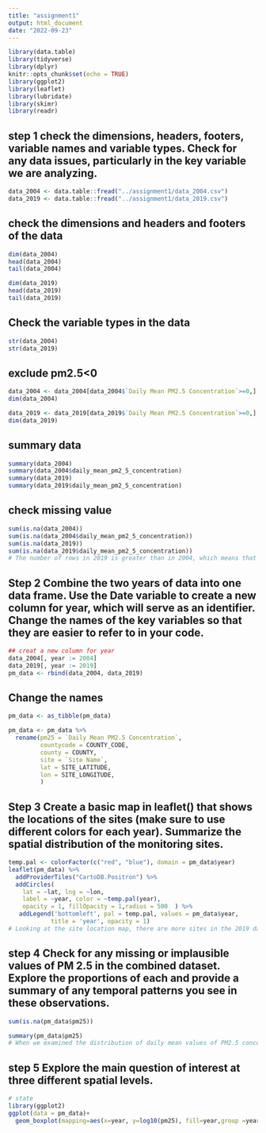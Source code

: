 ```yaml
---
title: "assignment1"
output: html_document
date: "2022-09-23"
---
```

```r
library(data.table)
library(tidyverse)
library(dplyr)
knitr::opts_chunk$set(echo = TRUE)
library(ggplot2)
library(leaflet)
library(lubridate)
library(skimr)
library(readr)
```

## step 1 check the dimensions, headers, footers, variable names and variable types. Check for any data issues, particularly in the key variable we are analyzing.
```r
data_2004 <- data.table::fread("../assignment1/data_2004.csv")
data_2019 <- data.table::fread("../assignment1/data_2019.csv")

```
## check the dimensions and headers and footers of the data
```r
dim(data_2004)
head(data_2004)
tail(data_2004)

dim(data_2019)
head(data_2019)
tail(data_2019)

```
## Check the variable types in the data
```r
str(data_2004)
str(data_2019)
```

## exclude pm2.5<0
```r
data_2004 <- data_2004[data_2004$`Daily Mean PM2.5 Concentration`>=0,]
dim(data_2004)
```
```r
data_2019 <- data_2019[data_2019$`Daily Mean PM2.5 Concentration`>=0,]
dim(data_2019)
```

## summary data
```r
summary(data_2004)
summary(data_2004$daily_mean_pm2_5_concentration)
summary(data_2019)
summary(data_2019$daily_mean_pm2_5_concentration)
```
## check missing value
```r
sum(is.na(data_2004))
sum(is.na(data_2004$daily_mean_pm2_5_concentration))
sum(is.na(data_2019))
sum(is.na(data_2019$daily_mean_pm2_5_concentration))
# The number of rows in 2019 is greater than in 2004, which means that the 2019 dataset will carry more energy than 2004. When we examined the distribution of daily mean values of PM2.5 concentrations, we found that PM2.5 concentrations were negative. It turns out that if the atmosphere is clean, the concentration will be zero. But if there is noise in the measurement, there will be a negative number. So we need to get rid of these negative values. According to the daily mean distribution of PM2.5 concentration, the overall mean of PM2.5 concentration in 2019 was lower than that in 2004.
```



## Step 2 Combine the two years of data into one data frame. Use the Date variable to create a new column for year, which will serve as an identifier. Change the names of the key variables so that they are easier to refer to in your code.
```r
## creat a new column for year
data_2004[, year := 2004]
data_2019[, year := 2019]
pm_data <- rbind(data_2004, data_2019)

```

## Change the names

```r
pm_data <- as_tibble(pm_data)
```

```r
pm_data <- pm_data %>%
  rename(pm25 = `Daily Mean PM2.5 Concentration`,
         countycode = COUNTY_CODE,
         county = COUNTY,
         site = `Site Name`,
         lat = SITE_LATITUDE,
         lon = SITE_LONGITUDE,
         )
```
## Step 3 Create a basic map in leaflet() that shows the locations of the sites (make sure to use different colors for each year). Summarize the spatial distribution of the monitoring sites.
```r
temp.pal <- colorFactor(c("red", "blue"), domain = pm_data$year)
leaflet(pm_data) %>%
  addProviderTiles("CartoDB.Positron") %>%
  addCircles(
    lat = ~lat, lng = ~lon,
    label = ~year, color = ~temp.pal(year),
    opacity = 1, fillOpacity = 1,radius = 500  ) %>%
   addLegend('bottomleft', pal = temp.pal, values = pm_data$year,
            title = 'year', opacity = 1)
# Looking at the site location map, there are more sites in the 2019 dataset than in 2004. In both years, observation sites were sparsely distributed. Most of the sites are on the coast, and these are usually developed cities with lots of people living there. Due to the influence of human activities, PM2.5 concentrations may be higher than in untouched areas.
```

## step 4 Check for any missing or implausible values of PM 2.5 in the combined dataset. Explore the proportions of each and provide a summary of any temporal patterns you see in these observations.
```r
sum(is.na(pm_data$pm25))

summary(pm_data$pm25)
# When we examined the distribution of daily mean values of PM2.5 concentrations, we found that PM2.5 concentrations were negative. It turns out that if the atmosphere is clean, the concentration will be zero. But if there is noise in the measurement, there will be a negative number. So we need to get rid of these negative values. In terms of the proportion of PM2.5 concentration, the highest concentrations were 4.4 to 11.3(first to third quartiles). Areas with extremely high PM2.5 concentrations may be biased, leading to higher average concentration levels.
```
## step 5 Explore the main question of interest at three different spatial levels.

```r
# state
library(ggplot2)
ggplot(data = pm_data)+
  geom_boxplot(mapping=aes(x=year, y=log10(pm25), fill=year,group =year))
```






